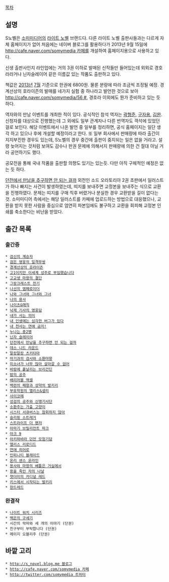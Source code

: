 [[목차]]

== 설명 ==
S노벨은 [[소미미디어]]의 [[라이트 노벨]] 브랜드다. 다른 라이트 노벨 출판사들과는 다르게 자체 홈페이지가 없어 처음에는 네이버 블로그를 활용하다가 2013년 9월 15일에 [[http://cafe.naver.com/somymedia 카페]]를 개설하여 홈페이지용으로 사용하고 있다.

신생 출판사인지 라인업에는 거의 3권 이하로 발매된 신작들만 들어있는데 외외로 경호라라거나 닌자슬레이어 같은 이름값 있는 작품도 출판하고 있다.

책값은 [[2013년]] [[7월]] 기준으로 한권에 6800원. 물론 분량에 따라 조금씩 조정될 예정. 경계선상의 호라이즌의 발매를 네가지 실험 중 하나라고 발언한 것으로 보아[[http://cafe.naver.com/somymedia/56 #]], 경호라 이외에도 뭔가 준비하고 있는 듯 하다.

역자와의 만남 이벤트를 개최한 적이 있다. 공식적인 참석 역자는 [[곽형준]], [[구자용]], [[김완]]. 신청자를 대상으로 진행했는데 그 외에도 일부 관계자나 다른 번역자도 객석에 있었던 걸로 보인다. 해당 이벤트에서 나온 발언 중 일부를 정리하면, 공식 홈페이지는 일단 생각 하고 있으나 후에 개설할 예정이라고 한다. 또 일부 회사에서 판매량에 따라 출간이 지지부진한 경우도 있는데, S노벨의 경우 중간에 출판이 중지되는 일은 없을 거라고. 설령 늦어지는 것처럼 보여도 감수나 판권 문제에 의해서지 판매량에 의한 건 절대 아닐 거라 공언하기도 했다.

공모전을 통해 국내 작품을 출판할 의향도 있기는 있는듯. 다만 아직 구체적인 예정은 없는 듯 하다.

[[던전에서 만남을 추구하면 안 되는 걸까]] 외전인 소드 오라토리아 2권 초판에서 일러스트가 하나 빠지는 사건이 발생하였는데, 띠지를 보내주면 교정본을 보내주는 식으로 교환을 진행하였다. 문제는 띠지를 구매 직후 버렸거나 분실한 경우 교환받을 길이 없다는 것. 소미미디어 측에서는 해당 일러스트를 카페에 업로드하는 방법으로 대응했으나, 교환을 받지 못한 사람을 중심으로 엄연히 파본임에도 불구하고 교환을 회피해 교정본 인쇄를 축소한다는 비난을 받았다.
== 출간 목록 ==
=== 출간중 ===
 * [[검신의 계승자]]
 * [[검은 영웅의 일격무쌍]]
 * [[경계선상의 호라이즌]]
 * [[고1이지만 이세계 성주로 부임했습니다]]
 * [[고교생 마왕의 결단]]
 * [[그랑크레스트 전기]]
 * [[나선의 엠페로이더]]
 * [[나와 그녀와 그녀와 그녀]]
 * [[나의 용사]]
 * [[나이츠&매직]]
 * [[낙제 기사의 영웅담]]
 * [[내가 사는 의미]]
 * [[내 인생에는 심각한 버그가 있다]]
 * [[내 천사는 연애 금지!]]
 * [[누나는 중2병]]
 * [[닌자 슬레이어]]
 * [[던전에서 만남을 추구하면 안 되는 걸까]]
 * [[데스 니드 라운드]]
 * [[말캉말캉 츠키타마]]
 * [[마기과의 검사와 소환마왕]]
 * [[미소녀가 너무 많아 살아갈 수 없어]]
 * [[바람에 흩날리는 브리건딘]]
 * [[밤의 공주]]
 * [[배리어블 액셀]]
 * [[백련의 패왕과 성약의 발키리]]
 * [[부유학원의 앨리스&셜리]]
 * [[사이코메]]
 * [[성검의 공주와 신맹기사단]]
 * [[소환주는 가출 고양이]]
 * [[시스터 서큐버스는 참회하지 않아]]
 * [[슬리핑 스트레거]]
 * [[스트라이프 더 팬저]]
 * [[아마기 브릴리언트 파크]]
 * [[아크 9]]
 * [[아키하바라 던전 모험기담]]
 * [[앨리스 리로디드]]
 * [[연애 히어로]]
 * [[인피니티 블레이드]]
 * [[온리 센스 온라인]]
 * [[용사와 마왕의 배틀은 거실에서]]
 * [[용을 죽인 자의 나날]]
 * [[잿더미의 카디널 레드]]
 * [[키스에서 시작되는 발키리]]
 * [[헌드레드]]

=== 완결작 ===
 * [[나이트 워치 시리즈]]
 * [[백은의 구세기]]
 * 시간의 악마와 세 개의 이야기 (단권)
 * 친구부터 부탁합니다 (단권)
 * 메이지 오블리주 (단권)

== 바깥 고리 ==
 * [[http://s_novel.blog.me 블로그]]
 * [[http://cafe.naver.com/somymedia 카페]]
 * [[http://twitter.com/somymedia 트위터]]
